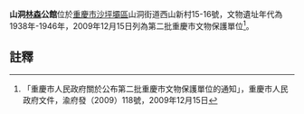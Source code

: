 {{msg:重慶市文物保護單位
|名稱 = [[山洞抗戰遺址群|山洞抗戰遺址群]]（含林森公館、[[何應欽官邸|何應欽官邸]]、[[張群公館|張群公館]]、[[潘文華公館|潘文華公館]]、[[楊森公館|楊森公館]]、[[陳誠公館|陳誠公館]]、[[顧祝同公館|顧祝同公館]]、[[羅廣文公館|羅廣文公館]]、[[范紹增公館|范紹增公館]]、[[周季悔公館|周季悔公館]]、[[夏鬥寅公館|夏鬥寅公館]]、[[曾俊臣公館|曾俊臣公館]]、[[唐式遵公館|唐式遵公館]]、[[翁文灝舊居|翁文灝舊居]]、[[周均時公館|周均時公館]]、[[何九淵公館|何九淵公館]]、[[馮建勛公館|馮建勛公館]]、[[吉星文公館|吉星文公館]]、[[賀耀祖公館|賀耀祖公館]]、[[山洞抗戰題刻|山洞抗戰題刻]]、[[山洞防空洞|山洞防空洞]]）
|編號 = 159
|圖片 = 
|級別 = 6
|分類 = 
|時代 = 1938年-1946年
|地點 = [[沙坪壩區|沙坪壩區]]山洞平正村、西山新村
|坐標 = 
|登錄 = 2009年12月15日
}}
{{About|重慶市沙坪坝区的林森公館|重慶市巴南区的林森公館|林森故居|福建的林森公館|林森公馆|得名于林森的园林|重庆林园}}

'''山洞[[林森|林森]]公館'''位於[[重慶市|重慶市]][[沙坪壩區|沙坪壩區]]山洞街道西山新村15-16號，文物遺址年代為1938年-1946年，2009年12月15日列為第二批重慶市文物保護單位<ref>「重慶市人民政府關於公布第二批重慶市文物保護單位的通知」，重慶市人民政府文件，渝府發（2009）118號，2009年12月15日</ref>。

== 註釋 ==
{{reflist}}
{{文物保護單位小作品}}